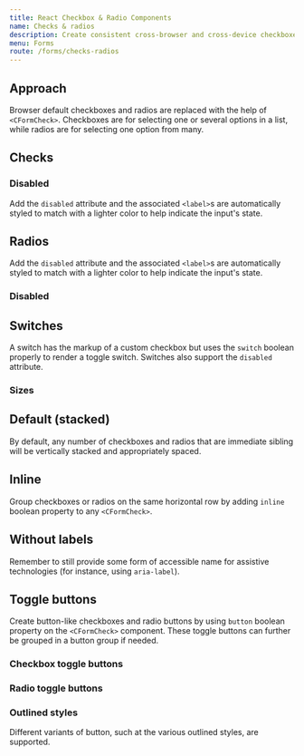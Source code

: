 ```yaml
---
title: React Checkbox & Radio Components
name: Checks & radios
description: Create consistent cross-browser and cross-device checkboxes and radios with our React checkbox, radio, and switch components.
menu: Forms
route: /forms/checks-radios
---
```



## Approach

Browser default checkboxes and radios are replaced with the help of `<CFormCheck>`. Checkboxes are for selecting one or several options in a list, while radios are for selecting one option from many.

## Checks

<Playground>
  <CFormCheck id="flexCheckDefault" label="Default checkbox"/>
  <CFormCheck id="flexCheckChecked" label="Checked checkbox" defaultChecked/>
</Playground>

<!-- TODO: ## Indeterminate

Checkboxes can utilize the `:indeterminate` pseudo class when manually set via JavaScript (there is no available HTML attribute for specifying it).

<Playground>
  <CFormCheck id="flexCheckIndeterminate" label="Indeterminate checkbox" indeterminate/>
</Playground> -->

### Disabled

Add the `disabled` attribute and the associated `<label>`s are automatically styled to match with a lighter color to help indicate the input's state.

<Playground>
  <CFormCheck label="Disabled checkbox" disabled/>
  <CFormCheck label="Disabled checked checkbox" defaultChecked disabled/>
</Playground>

## Radios

Add the `disabled` attribute and the associated `<label>`s are automatically styled to match with a lighter color to help indicate the input's state.

<Playground>
  <CFormCheck type="radio" name="flexRadioDefault" id="flexRadioDefault1" label="Default radio"/>
  <CFormCheck type="radio" name="flexRadioDefault" id="flexRadioDefault2" label="Checked radio" defaultChecked/>
</Playground>

### Disabled

<Playground>
  <CFormCheck type="radio" name="flexRadioDisabled" id="flexRadioDisabled" label="Disabled radio" disabled/>
  <CFormCheck type="radio" name="flexRadioDisabled" id="flexRadioCheckedDisabled" label="Disabled checked radio" defaultChecked disabled/>
</Playground>

## Switches

A switch has the markup of a custom checkbox but uses the `switch` boolean properly to render a toggle switch. Switches also support the `disabled` attribute.

<Playground>
  <CFormCheck switch label="Default switch checkbox input" id="formSwitchCheckDefault"/>
  <CFormCheck switch label="Checked switch checkbox input" id="formSwitchCheckChecked" defaultChecked/>
  <CFormCheck switch label="Disabled switch checkbox input" id="formSwitchCheckDisabled" disabled/>
  <CFormCheck switch label="Disabled checked switch checkbox input" id="formSwitchCheckCheckedDisabled" defaultChecked disabled/>
</Playground>

### Sizes

<Playground>
  <CFormCheck switch label="Default switch checkbox input" id="formSwitchCheckDefault"/>
  <CFormCheck switch size="lg" label="Large switch checkbox input" id="formSwitchCheckDefaultLg"/>
  <CFormCheck switch size="xl" label="Extra large switch checkbox input" id="formSwitchCheckDefaultXL"/>
</Playground>

## Default (stacked)

By default, any number of checkboxes and radios that are immediate sibling will be vertically stacked and appropriately spaced.

<Playground>
  <CFormCheck id="defaultCheck1" label="Default checkbox"/>
  <CFormCheck id="defaultCheck2" label="Disabled checkbox" disabled/>
</Playground>

<Playground>
  <CFormCheck type="radio" name="exampleRadios" id="exampleRadios1" value="option1" label="Default radio" defaultChecked/>
  <CFormCheck type="radio" name="exampleRadios" id="exampleRadios2" value="option2" label="Second default radio"/>
  <CFormCheck type="radio" name="exampleRadios" id="exampleRadios3" value="option3" label="Disabled radio" disabled/>
</Playground>

## Inline

Group checkboxes or radios on the same horizontal row by adding `inline` boolean property to any `<CFormCheck>`.

<Playground>
  <CFormCheck inline id="inlineCheckbox1" value="option1" label="1"/>
  <CFormCheck inline id="inlineCheckbox2" value="option2" label="2"/>
  <CFormCheck inline id="inlineCheckbox3" value="option3" label="3 (disabled)" disabled/>
</Playground>

<Playground>
  <CFormCheck inline type="radio" name="inlineRadioOptions" id="inlineCheckbox1" value="option1" label="1"/>
  <CFormCheck inline type="radio" name="inlineRadioOptions" id="inlineCheckbox2" value="option2" label="2"/>
  <CFormCheck inline type="radio" name="inlineRadioOptions" id="inlineCheckbox3" value="option3" label="3 (disabled)" disabled/>
</Playground>

## Without labels

Remember to still provide some form of accessible name for assistive technologies (for instance, using `aria-label`).

<Playground>
  <div>
      <CFormCheck id="checkboxNoLabel" value="" aria-label="..."/>
  </div>
  <div>
    <CFormCheck type="radio" name="radioNoLabel" id="radioNoLabel" value="" aria-label="..."/>
  </div>
</Playground>

## Toggle buttons

Create button-like checkboxes and radio buttons by using `button` boolean property on the `<CFormCheck>` component. These toggle buttons can further be grouped in a button group if needed.

### Checkbox toggle buttons

<Playground>
  <CFormCheck button id="btn-check" autocomplete="off" label="Single toggle"/>
</Playground>

<Playground>
  <CFormCheck button id="btn-check-2" autocomplete="off" label="Checked" defaultChecked/>
</Playground>

<Playground>
  <CFormCheck button id="btn-check-3" autocomplete="off" label="Disabled" disabled/>
</Playground>

### Radio toggle buttons

<Playground>
  <CFormCheck button buttonColor="secondary" type="radio" name="options" id="option1" autocomplete="off" label="Checked" defaultChecked/>
  <CFormCheck button buttonColor="secondary" type="radio" name="options" id="option2" autocomplete="off" label="Radio"/>
  <CFormCheck button buttonColor="secondary" type="radio" name="options" id="option3" autocomplete="off" label="Radio" disabled/>
  <CFormCheck button buttonColor="secondary" type="radio" name="options" id="option4" autocomplete="off" label="Radio"/>
</Playground>

### Outlined styles

Different variants of button, such at the various outlined styles, are supported.

<Playground>
  <div> 
    <CFormCheck button buttonColor="primary" buttonVariant="outline" id="btn-check-outlined" autocomplete="off" label="Single toggle"/>
  </div>
  <div>
    <CFormCheck button buttonColor="secondary" buttonVariant="outline" id="btn-check-2-outlined" autocomplete="off" label="Checked" defaultChecked/>
  </div>
  <div>
    <CFormCheck button buttonColor="success" buttonVariant="outline" type="radio" name="options-outlined" id="success-outlined" autocomplete="off" label="Radio" defaultChecked/>
    <CFormCheck button buttonColor="danger" buttonVariant="outline" type="radio" name="options-outlined" id="danger-outlined" autocomplete="off" label="Radio"/>
  </div>
</Playground>